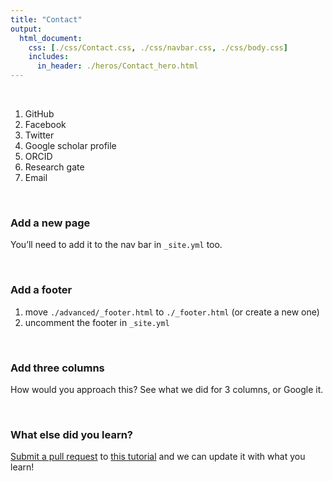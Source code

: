 ```yaml
---
title: "Contact"
output:
  html_document:
    css: [./css/Contact.css, ./css/navbar.css, ./css/body.css]
    includes:
      in_header: ./heros/Contact_hero.html
---
```


<br>

1.	GitHub
2.	Facebook
3.	Twitter
4.	Google scholar profile
5.	ORCID
6.	Research gate
7.	Email

<br> 

### Add a new page

You'll need to add it to the nav bar in `_site.yml` too.

<br>

### Add a footer

1. move `./advanced/_footer.html` to `./_footer.html` (or create a new one)
2. uncomment the footer in `_site.yml`

<br>

### Add three columns

How would you approach this? See what we did for 3 columns, or Google it.

<br> 

### What else did you learn? 

[Submit a pull request](https://help.github.com/articles/creating-a-pull-request/) to [this tutorial](https://github.com/jules32/rmarkdown-website-tutorial) and we can update it with what you learn!
